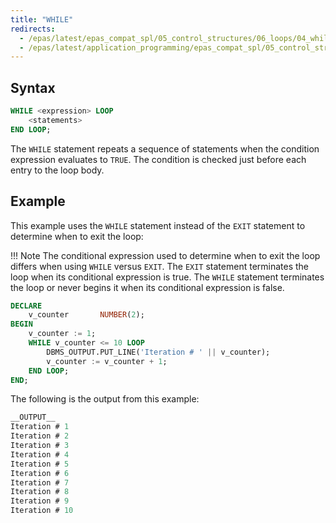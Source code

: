 ```yaml
---
title: "WHILE"
redirects:
  - /epas/latest/epas_compat_spl/05_control_structures/06_loops/04_while/ #generated for docs/epas/reorg-role-use-case-mode
  - /epas/latest/application_programming/epas_compat_spl/05_control_structures/06_loops/04_while/
---
```


<div id="while" class="registered_link"></div>

## Syntax 

```sql
WHILE <expression> LOOP
    <statements>
END LOOP;
```

The `WHILE` statement repeats a sequence of statements when the condition expression evaluates to `TRUE`. The condition is checked just before each entry to the loop body.

## Example 

This example uses the `WHILE` statement instead of the `EXIT` statement to determine when to exit the loop:

!!! Note
    The conditional expression used to determine when to exit the loop differs when using `WHILE` versus `EXIT`. The `EXIT` statement terminates the loop when its conditional expression is true. The `WHILE` statement terminates the loop or never begins it when its conditional expression is false.

```sql
DECLARE
    v_counter       NUMBER(2);
BEGIN
    v_counter := 1;
    WHILE v_counter <= 10 LOOP
        DBMS_OUTPUT.PUT_LINE('Iteration # ' || v_counter);
        v_counter := v_counter + 1;
    END LOOP;
END;
```

The following is the output from this example:

```sql
__OUTPUT__
Iteration # 1
Iteration # 2
Iteration # 3
Iteration # 4
Iteration # 5
Iteration # 6
Iteration # 7
Iteration # 8
Iteration # 9
Iteration # 10
```
